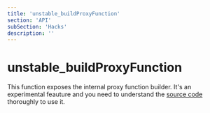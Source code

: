 ```yaml
---
title: 'unstable_buildProxyFunction'
section: 'API'
subSection: 'Hacks'
description: ''
---
```


# unstable_buildProxyFunction

This function exposes the internal proxy function builder. It's an experimental feauture and you need to understand the [source code](https://github.com/pmndrs/valtio/blob/main/src/vanilla.ts) thoroughly to use it.
